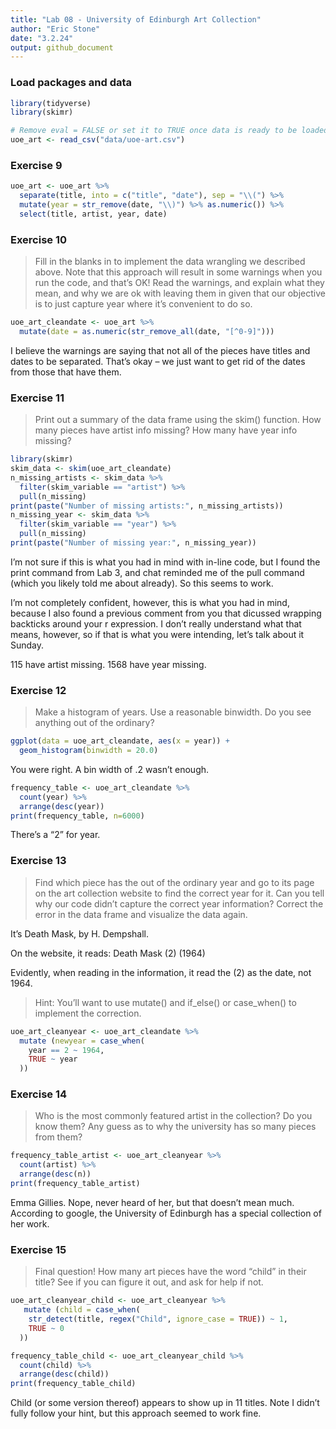 ```yaml
---
title: "Lab 08 - University of Edinburgh Art Collection"
author: "Eric Stone"
date: "3.2.24"
output: github_document
---
```


### Load packages and data

```r
library(tidyverse) 
library(skimr)
```

```r
# Remove eval = FALSE or set it to TRUE once data is ready to be loaded
uoe_art <- read_csv("data/uoe-art.csv")
```

### Exercise 9

```r
uoe_art <- uoe_art %>%
  separate(title, into = c("title", "date"), sep = "\\(") %>%
  mutate(year = str_remove(date, "\\)") %>% as.numeric()) %>%
  select(title, artist, year, date)
```

### Exercise 10

> Fill in the blanks in to implement the data wrangling we described above. Note that this approach will result in some warnings when you run the code, and that’s OK! Read the warnings, and explain what they mean, and why we are ok with leaving them in given that our objective is to just capture year where it’s convenient to do so.


```r
uoe_art_cleandate <- uoe_art %>%
  mutate(date = as.numeric(str_remove_all(date, "[^0-9]")))
```

I believe the warnings are saying that not all of the pieces have titles and dates to be separated. That's okay -- we just want to get rid of the dates from those that have them.

### Exercise 11

> Print out a summary of the data frame using the skim() function. How many pieces have artist info missing? How many have year info missing?

```r
library(skimr)
skim_data <- skim(uoe_art_cleandate)
n_missing_artists <- skim_data %>% 
  filter(skim_variable == "artist") %>% 
  pull(n_missing)
print(paste("Number of missing artists:", n_missing_artists))
n_missing_year <- skim_data %>% 
  filter(skim_variable == "year") %>% 
  pull(n_missing)
print(paste("Number of missing year:", n_missing_year))
```

I'm not sure if this is what you had in mind with in-line code, but I found the print command from Lab 3, and chat reminded me of the pull command (which you likely told me about already). So this seems to work.  

I'm not completely confident, however, this is what you had in mind, because I also found a previous comment from you that dicussed wrapping backticks around your r expression. I don't really understand what that means, however, so if that is what you were intending, let's talk about it Sunday.

115 have artist missing. 
1568 have year missing.

### Exercise 12

> Make a histogram of years. Use a reasonable binwidth. Do you see anything out of the ordinary?

```r
ggplot(data = uoe_art_cleandate, aes(x = year)) +
  geom_histogram(binwidth = 20.0)
```

You were right. A bin width of .2 wasn't enough. 

```r
frequency_table <- uoe_art_cleandate %>%
  count(year) %>%
  arrange(desc(year))
print(frequency_table, n=6000)
```

 There's a "2" for year.

### Exercise 13

> Find which piece has the out of the ordinary year and go to its page on the art collection website to find the correct year for it. Can you tell why our code didn’t capture the correct year information? Correct the error in the data frame and visualize the data again.

It's Death Mask, by H. Dempshall.

On the website, it reads: Death Mask (2) (1964) 

Evidently, when reading in the information, it read the (2) as the date, not 1964.


> Hint: You’ll want to use mutate() and if_else() or case_when() to implement the correction.


```r
uoe_art_cleanyear <- uoe_art_cleandate %>%
  mutate (newyear = case_when(
    year == 2 ~ 1964,
    TRUE ~ year 
  )) 
``` 


### Exercise 14

> Who is the most commonly featured artist in the collection? Do you know them? Any guess as to why the university has so many pieces from them?


```r
frequency_table_artist <- uoe_art_cleanyear %>%
  count(artist) %>%
  arrange(desc(n))
print(frequency_table_artist)
```

Emma Gillies. Nope, never heard of her, but that doesn't mean much. According to google, the University of Edinburgh has a special collection of her work. 

### Exercise 15

> Final question! How many art pieces have the word “child” in their title? See if you can figure it out, and ask for help if not.

```r
uoe_art_cleanyear_child <- uoe_art_cleanyear %>%
   mutate (child = case_when(
    str_detect(title, regex("Child", ignore_case = TRUE)) ~ 1,
    TRUE ~ 0 
  )) 
```

```r
frequency_table_child <- uoe_art_cleanyear_child %>%
  count(child) %>%
  arrange(desc(child))
print(frequency_table_child)
```

Child (or some version thereof) appears to show up in 11 titles. Note I didn't fully follow your hint, but this approach seemed to work fine. 




